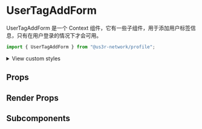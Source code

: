 

<Meta of={UserTagAddFormStories} />

# UserTagAddForm

UserTagAddForm 是一个 Context 组件，它有一些子组件，用于添加用户标签信息，只有在用户登录的情况下才会可用。

```jsx
import { UserTagAddForm } from "@us3r-network/profile";
```

<Canvas />

<p>
  <details>
    <summary>View custom styles</summary>
    <Source code={StyleCode} />
  </details>
</p>

## Props

<Controls />

## Render Props

## Subcomponents
